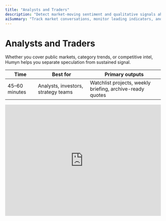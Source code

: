 ```yaml
---
title: "Analysts and Traders"
description: "Detect market-moving sentiment and qualitative signals ahead of the curve."
aiSummary: "Track market conversations, monitor leading indicators, and package analyst-ready briefings with Humyn." 
---
```


# Analysts and Traders

Whether you cover public markets, category trends, or competitive intel, Humyn helps you separate speculation from sustained signal.

| Time | Best for | Primary outputs |
| --- | --- | --- |
| 45–60 minutes | Analysts, investors, strategy teams | Watchlist projects, weekly briefing, archive-ready quotes |

<iframe
  width="100%"
  height="360"
  src="https://www.youtube.com/embed/ESvZmdOJ5qk?si=HMG8SRFb_fLTHi5X"
  title="Humyn workflow for analysts and traders"
  frameBorder="0"
  allow="accelerometer; autoplay; clipboard-write; encrypted-media; gyroscope; picture-in-picture; web-share"
  referrerPolicy="strict-origin-when-cross-origin"
  allowFullScreen
  style={{ margin: "1.75rem 0", borderRadius: "1rem", boxShadow: "0 24px 60px rgba(15, 23, 42, 0.18)" }}
/>

## 1. Define the coverage universe

<Columns cols={2}>
  <Card title="Pick tickers or topics" icon="chart-line">
    List the symbols, categories, or product launches you want to monitor—e.g., `NVDA`, “AI productivity tools,” or “fintech onboarding.”
  </Card>
  <Card title="Identify community hubs" icon="people-group">
    Add the subreddits, Discords, and forums where your audience congregates. Prioritize channels with depth, not just volume.
  </Card>
</Columns>

## 2. Build a repeatable intake

| Cadence | Inputs | Notes |
| --- | --- | --- |
| Daily | High-impact news threads, price-move discussions, rumor mill posts. | Capture breaking sentiment. |
| Weekly | “State of the market” megathreads, founder AMAs, review roundups. | Track sustained narratives. |
| Monthly | Industry reports, conference chatter, macro discussions. | Contextualize long-term conviction. |

## 3. Surface leading indicators

- Use [Explore](/core-features/explore) to sort by keywords like “sell,” “switching,” or “lagging” to flag negative inflection points.  
- Watch mention frequency—spikes often pre-date interest from mainstream media or analysts.  
- Tag quotes with impact level (high/medium/low) to focus research time on the strongest signals.

<Callout>
Set up a `Watchlist` project for each sector and reuse the same keyword templates. Consistency makes quarter-over-quarter comparisons effortless.
</Callout>

## 4. Package insights for decision makers

1. Ask [Chat with Hue](/core-features/chat-with-hue) for a briefing that answers “What changed in the last 7 days?”  
2. Pull top quotes into your market note or internal Slack digest—keep the original community voice intact.  
3. Translate qualitative shifts into actions (“raise risk flag,” “add to diligence backlog,” “monitor again next week”).

## 5. Validate and archive

- Compare Humyn sentiment with price, funnel, or usage metrics to cross-check the signal.  
- Bookmark critical quotes inside Humyn so you can cite them in future investment memos.  
- Archive each cycle’s findings in your research repository for pattern matching later.

<Tip>
If you support multiple teams (finance, product, strategy), create separate views per stakeholder so each receives the angle that matters most.
</Tip>

<Callout>
Pair this analysis with [Metrics](/core-features/metrics) and the [Dashboard](/core-features/dashboard) to give traders and executives the quantitative snapshot that backs your qualitative read.
</Callout>
